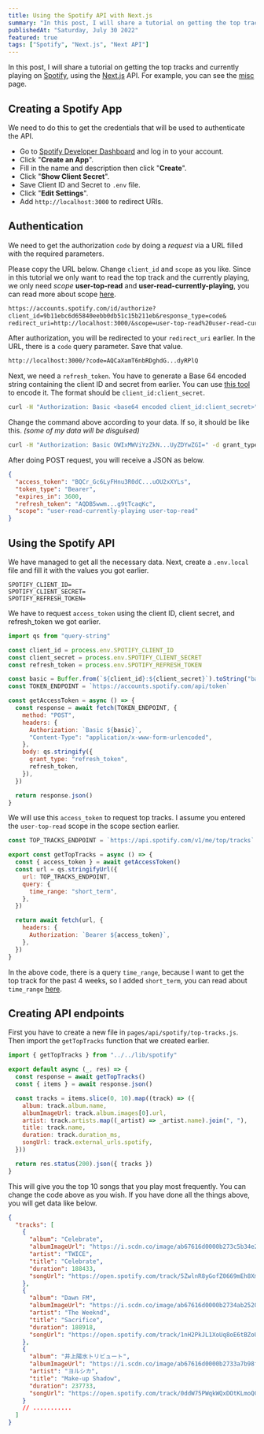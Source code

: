 ```yaml
---
title: Using the Spotify API with Next.js
summary: "In this post, I will share a tutorial on getting the top tracks and currently playing on Spotify using the Next.js API."
publishedAt: "Saturday, July 30 2022"
featured: true
tags: ["Spotify", "Next.js", "Next API"]
---
```


In this post, I will share a tutorial on getting the top tracks and currently playing on [Spotify](https://www.spotify.com/), using the [Next.js](https://nextjs.org/) API. For example, you can see the [misc](/misc) page.

## Creating a Spotify App

We need to do this to get the credentials that will be used to authenticate the API.

- Go to [Spotify Developer Dashboard](https://developer.spotify.com/dashboard/) and log in to your account.
- Click "**Create an App**".
- Fill in the name and description then click "**Create**".
- Click "**Show Client Secret**".
- Save Client ID and Secret to `.env` file.
- Click "**Edit Settings**".
- Add `http://localhost:3000` to redirect URIs.

## Authentication

We need to get the authorization `code` by doing a _request_ via a URL filled with the required parameters.

Please copy the URL below. Change `client_id` and `scope` as you like. Since in this tutorial we only want to read the top track and the currently playing, we only need _scope_ **user-top-read** and **user-read-currently-playing**, you can read more about scope [here](https://developer.spotify.com/documentation/general/guides/authorization/scopes/).

```txt
https://accounts.spotify.com/id/authorize?
client_id=9b11ebc6d65840eebb0db51c15b211eb&response_type=code&
redirect_uri=http://localhost:3000/&scope=user-top-read%20user-read-currently-playing
```

After authorization, you will be redirected to your `redirect_uri` earlier. In the URL, there is a `code` query parameter. Save that value.

```txt
http://localhost:3000/?code=AQCaXamT6nbRDghdG...dyRPlQ
```

Next, we need a `refresh_token`. You have to generate a Base 64 encoded string containing the client ID and secret from earlier. You can use [this tool](https://www.base64encode.org/) to encode it. The format should be `client_id:client_secret`.

```bash
curl -H "Authorization: Basic <base64 encoded client_id:client_secret>" -d grant_type=authorization_code -d code=<code> -d redirect_uri=http://localhost:3000/ https://accounts.spotify.com/api/token
```

Change the command above according to your data. If so, it should be like this. _(some of my data will be disguised)_

```bash
curl -H "Authorization: Basic OWIxMWViYzZkN...UyZDYwZGI=" -d grant_type=authorization_code -d code=AQCaXamT6nbRDghdG...dyRPlQ -d redirect_uri=http://localhost:3000/ https://accounts.spotify.com/api/token
```

After doing POST request, you will receive a JSON as below.

```json
{
  "access_token": "BQCr_Gc6LyFHnu3R0dC...uOU2xXYLs",
  "token_type": "Bearer",
  "expires_in": 3600,
  "refresh_token": "AQDB5wwm...g9tTcaqKc",
  "scope": "user-read-currently-playing user-top-read"
}
```

## Using the Spotify API

We have managed to get all the necessary data. Next, create a `.env.local` file and fill it with the values you got earlier.

```env
SPOTIFY_CLIENT_ID=
SPOTIFY_CLIENT_SECRET=
SPOTIFY_REFRESH_TOKEN=
```

We have to request `access_token` using the client ID, client secret, and refresh_token we got earlier.

```js title="lib/spotify.js"
import qs from "query-string"

const client_id = process.env.SPOTIFY_CLIENT_ID
const client_secret = process.env.SPOTIFY_CLIENT_SECRET
const refresh_token = process.env.SPOTIFY_REFRESH_TOKEN

const basic = Buffer.from(`${client_id}:${client_secret}`).toString("base64")
const TOKEN_ENDPOINT = `https://accounts.spotify.com/api/token`

const getAccessToken = async () => {
  const response = await fetch(TOKEN_ENDPOINT, {
    method: "POST",
    headers: {
      Authorization: `Basic ${basic}`,
      "Content-Type": "application/x-www-form-urlencoded",
    },
    body: qs.stringify({
      grant_type: "refresh_token",
      refresh_token,
    }),
  })

  return response.json()
}
```

We will use this `access_token` to request top tracks. I assume you entered the `user-top-read` scope in the scope section earlier.

```js title="lib/spotify.js"
const TOP_TRACKS_ENDPOINT = `https://api.spotify.com/v1/me/top/tracks`

export const getTopTracks = async () => {
  const { access_token } = await getAccessToken()
  const url = qs.stringifyUrl({
    url: TOP_TRACKS_ENDPOINT,
    query: {
      time_range: "short_term",
    },
  })

  return await fetch(url, {
    headers: {
      Authorization: `Bearer ${access_token}`,
    },
  })
}
```

In the above code, there is a query `time_range`, because I want to get the top track for the past 4 weeks, so I added `short_term`, you can read about `time_range` [here](https://developer.spotify.com/documentation/web-api/reference/#/operations/get-users-top-artists-and-tracks).

## Creating API endpoints

First you have to create a new file in `pages/api/spotify/top-tracks.js`. Then import the `getTopTracks` function that we created earlier.

```js title="pages/api/spotify/top-tracks.js"
import { getTopTracks } from "../../lib/spotify"

export default async (_, res) => {
  const response = await getTopTracks()
  const { items } = await response.json()

  const tracks = items.slice(0, 10).map((track) => ({
    album: track.album.name,
    albumImageUrl: track.album.images[0].url,
    artist: track.artists.map((_artist) => _artist.name).join(", "),
    title: track.name,
    duration: track.duration_ms,
    songUrl: track.external_urls.spotify,
  }))

  return res.status(200).json({ tracks })
}
```

This will give you the top 10 songs that you play most frequently. You can change the code above as you wish. If you have done all the things above, you will get data like below.

```json
{
  "tracks": [
    {
      "album": "Celebrate",
      "albumImageUrl": "https://i.scdn.co/image/ab67616d0000b273c5b34e22c26ee36af18aa30b",
      "artist": "TWICE",
      "title": "Celebrate",
      "duration": 188433,
      "songUrl": "https://open.spotify.com/track/5ZwlnR8yGofZ0669mEh8Xm"
    },
    {
      "album": "Dawn FM",
      "albumImageUrl": "https://i.scdn.co/image/ab67616d0000b2734ab2520c2c77a1d66b9ee21d",
      "artist": "The Weeknd",
      "title": "Sacrifice",
      "duration": 188918,
      "songUrl": "https://open.spotify.com/track/1nH2PkJL1XoUq8oE6tBZoU"
    },
    {
      "album": "井上陽水トリビュート",
      "albumImageUrl": "https://i.scdn.co/image/ab67616d0000b2733a7b98fc91b7cf4b31f0852b",
      "artist": "ヨルシカ",
      "title": "Make-up Shadow",
      "duration": 237733,
      "songUrl": "https://open.spotify.com/track/0ddW75PWqkWQxDOtKLmoQC"
    }
    // ...........
  ]
}
```
